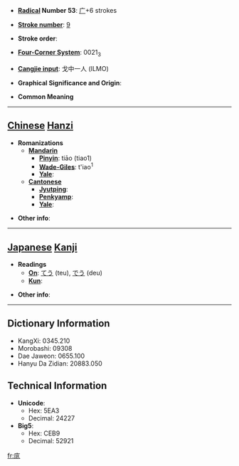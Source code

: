 * '''[[Wiktionary:Chinese radical index| Radical]] Number 53''': [[Wiktionary:Chinese radical index 广|广]]+6 strokes

* '''[[Wiktionary:Chinese total strokes index|Stroke number]]''': [[Wiktionary:Chinese total strokes index 9|9]]

* '''Stroke order''': 

* '''[[Wiktionary:Chinese four corner index|Four-Corner System]]''': 0021<sub>3</sub>

* '''[[Wiktionary:Chinese Cangjie index|Cangjie input]]''': 戈中一人 (ILMO)

* '''Graphical Significance and Origin''': 

* '''Common Meaning'''

----

== [[Chinese]] [[Hanzi]] ==

* '''Romanizations'''
** '''[[Mandarin]]'''
*** '''[[Pinyin]]''': tiāo (tiao1)
*** '''[[Wade-Giles]]''': t'iao<sup>1</sup>
*** '''[[Yale]]''': 
** '''[[Cantonese]]'''
*** '''[[Jyutping]]''':
*** '''[[Penkyamp]]''': 
*** '''[[Yale]]''': 

* '''Other info''': 

----

== [[Japanese]] [[Kanji]] ==

* '''Readings'''
** '''[[On]]''': [[てう]] (teu), [[でう]] (deu)
** '''[[Kun]]''': 

* '''Other info''':  

----

== Dictionary Information ==

* KangXi: 0345.210
* Morobashi: 09308
* Dae Jaweon: 0655.100
* Hanyu Da Zidian: 20883.050

== Technical Information ==

* '''Unicode''':
** Hex: 5EA3
** Decimal: 24227
* '''Big5''':
** Hex: CEB9
** Decimal: 52921

[[fr:庣]]